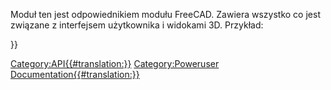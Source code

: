 <languages/>
{{VeryImportantMessage|''(Październik 2019)'' Nie edytuj tych stron. Informacje są niekompletne i nieaktualne. Najnowsze API można znaleźć w [https://freecad.org/api automatycznie generowana dokumentacja API], lub wygenerować dokumentację samodzielnie, śledząc dokument [[Source documentation/pl|Dokumentacja źródłowa]].}}

Moduł ten jest odpowiednikiem modułu FreeCAD. Zawiera wszystko co jest związane z interfejsem użytkownika i widokami 3D. Przykład:
{{Code|code=
import FreeCAD as App
import FreeCADGui as Gui

# get the 3D model document
doc = App.ActiveDocument    

# get the visual representation model document
gui_doc = Gui.ActiveDocument

gui_doc.activateWorkbench("myWorkbench")
}}


{{APIFunction|activateWorkbench|string|aktywuje stanowisko pracy według nazwy|nothing}}
{{APIFunction|activeDocument| | |aktywny dokument lub Brak, jeśli nie istnieje}}
{{APIFunction|activeWorkbench| | |aktywny obiekt środowiska pracy}}
{{APIFunction|addCommand|string, object|dodaje polecenie FreeCAD. String jest nazwą polecenia, a object jest nazwą klasy definiującej polecenie.| }}
{{APIFunction|addIcon|string, string or list|dodaje do systemu ikonę w postaci nazwy pliku lub w formacie XPM| }}
{{APIFunction|addIconPath|string|dodaje nową ścieżkę do systemu, gdzie mają znajdować się pliki ikon| }}
{{APIFunction|addPreferencePage|string,string|dodaje formularz UI do okna dialogowego preferencji. Pierwszy argument określa nazwę pliku, a drugi nazwę grupy.| }}
{{APIFunction|addWorkbench|string, object|dodaje środowisko pracy pod określoną nazwą. String jest nazwą środowisko pracy, a object jest nazwą klasy definiującej to środowisko pracy.| }}
{{APIFunction|createDialog|string|otwiera plik UI| }}
{{APIFunction|getDocument|string|pobiera dokument według jego nazwy|the document}}
{{APIFunction|getWorkbench|string|pobiera środowisko pracy według jego nazwy|the workbench}}
{{APIFunction|insert|string|otwiera plik makrodefinicji, Inventor lub VRML|the document}}
{{APIFunction|listWorkbenches| |wyświetla listę wszystkich środowisk pracy|a list}}
{{APIFunction|open|string|otwiera plik makrodefinicji, Inventor lub VRML|the openend document}}
{{APIFunction|removeWorkbench|string|usuwa środowisko pracy według nazwy| }}
{{APIFunction|runCommand|string|uruchamia polecenie FreeCAD według nazwy| }}
{{APIFunction|updateGui| |aktualizuje okno główne i wszystkie jego okna| }}

{{Userdocnavi{{#translation:}}}}
[[Category:API{{#translation:}}]]
[[Category:Poweruser Documentation{{#translation:}}]]
{{clear}}